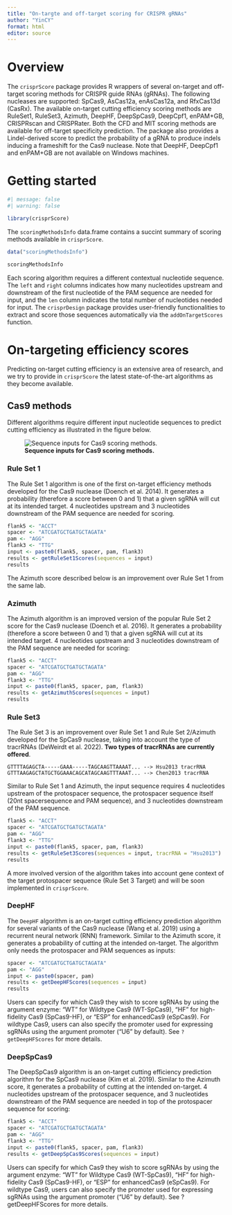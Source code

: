 ```yaml
---
title: "On-targte and off-target scoring for CRISPR gRNAs"
author: "YinCY"
format: html
editor: source
---
```


# Overview
The `crisprScore` package provides R wrappers of several on-target and off-target scoring methods for CRISPR guide RNAs (gRNAs). The following nucleases are supported: SpCas9, AsCas12a, enAsCas12a, and RfxCas13d (CasRx). The available on-target cutting efficiency scoring methods are RuleSet1, RuleSet3, Azimuth, DeepHF, DeepSpCas9, DeepCpf1, enPAM+GB, CRISPRscan and CRISPRater. Both the CFD and MIT scoring methods are available for off-target specificity prediction. The package also provides a Lindel-derived score to predict the probability of a gRNA to produce indels inducing a frameshift for the Cas9 nuclease. Note that DeepHF, DeepCpf1 and enPAM+GB are not available on Windows machines.

# Getting started
```r
#| message: false
#| warning: false

library(crisprScore)
```

The `scoringMethodsInfo` data.frame contains a succint summary of scoring methods available in `crisprScore`.

```r
data("scoringMethodsInfo")

scoringMethodsInfo
```

Each scoring algorithm requires a different contextual nucleotide sequence. The `left` and `right` columns indicates how many nucleotides upstream and downstream of the first nucleotide of the PAM sequence are needed for input, and the `len` column indicates the total number of nucleotides needed for input. The `crisprDesign` package provides user-friendly functionalities to extract and score those sequences automatically via the `addOnTargetScores` function.

# On-targeting efficiency scores
Predicting on-target cutting efficiency is an extensive area of research, and we try to provide in `crisprScore` the latest state-of-the-art algorithms as they become available.

## Cas9 methods
Different algorithms require different input nucleotide sequences to predict cutting efficiency as illustrated in the figure below.

![**Sequence inputs for Cas9 scoring methods.**](figures/Score_01png.png)

### Rule Set 1
The Rule Set 1 algorithm is one of the first on-target efficiency methods developed for the Cas9 nuclease (Doench et al. 2014). It generates a probability (therefore a score between 0 and 1) that a given sgRNA will cut at its intended target. 4 nucleotides upstream and 3 nucleotides downstream of the PAM sequence are needed for scoring.

```r
flank5 <- "ACCT"
spacer <- "ATCGATGCTGATGCTAGATA"
pam <- "AGG"
flank3 <- "TTG"
input <- paste0(flank5, spacer, pam, flank3)
results <- getRuleSet1Scores(sequences = input)
results
```

The Azimuth score described below is an improvement over Rule Set 1 from the same lab.

### Azimuth
The Azimuth algorithm is an improved version of the popular Rule Set 2 score for the Cas9 nuclease (Doench et al. 2016). It generates a probability (therefore a score between 0 and 1) that a given sgRNA will cut at its intended target. 4 nucleotides upstream and 3 nucleotides downstream of the PAM sequence are needed for scoring:

```r
flank5 <- "ACCT"
spacer <- "ATCGATGCTGATGCTAGATA"
pam <- "AGG"
flank3 <- "TTG"
input <- paste0(flank5, spacer, pam, flank3)
results <- getAzimuthScores(sequences = input)
results
```

### Rule Set3
The Rule Set 3 is an improvement over Rule Set 1 and Rule Set 2/Azimuth developed for the SpCas9 nuclease, taking into account the type of tracrRNAs (DeWeirdt et al. 2022). **Two types of tracrRNAs are currently offered**.

```
GTTTTAGAGCTA-----GAAA-----TAGCAAGTTAAAAT... --> Hsu2013 tracrRNA
GTTTAAGAGCTATGCTGGAAACAGCATAGCAAGTTTAAAT... --> Chen2013 tracrRNA
```

Similar to Rule Set 1 and Azimuth, the input sequence requires 4 nucleotides upstream of the protospacer sequence, the protospacer sequence itself (20nt spacersequence and PAM sequence), and 3 nucleotides downstream of the PAM sequence. 

```r
flank5 <- "ACCT"
spacer <- "ATCGATGCTGATGCTAGATA"
pam <- "AGG"
flank3 <- "TTG"
input <- paste0(flank5, spacer, pam, flank3)
results <- getRuleSet3Scores(sequences = input, tracrRNA = "Hsu2013")
results
```

A more involved version of the algorithm takes into account gene context of the target protospacer sequence (Rule Set 3 Target) and will be soon implemented in `crisprScore`.

### DeepHF
The `DeepHF` algorithm is an on-target cutting efficiency prediction algorithm for several variants of the Cas9 nuclease (Wang et al. 2019) using a recurrent neural network (RNN) framework. Similar to the Azimuth score, it generates a probability of cutting at the intended on-target. The algorithm only needs the protospacer and PAM sequences as inputs:

```r
spacer <- "ATCGATGCTGATGCTAGATA"
pam <- "AGG"
input <- paste0(spacer, pam)
results <- getDeepHFScores(sequences = input)
results
```

Users can specify for which Cas9 they wish to score sgRNAs by using the argument enzyme: “WT” for Wildtype Cas9 (WT-SpCas9), “HF” for high-fidelity Cas9 (SpCas9-HF), or “ESP” for enhancedCas9 (eSpCas9). For wildtype Cas9, users can also specify the promoter used for expressing sgRNAs using the argument promoter (“U6” by default). See `?getDeepHFScores` for more details.


### DeepSpCas9
The DeepSpCas9 algorithm is an on-target cutting efficiency prediction algorithm for the SpCas9 nuclease (Kim et al. 2019). Similar to the Azimuth score, it generates a probability of cutting at the intended on-target. 4 nucleotides upstream of the protospacer sequence, and 3 nucleotides downstream of the PAM sequence are needed in top of the protospacer sequence for scoring:

```r
flank5 <- "ACCT"
spacer <- "ATCGATGCTGATGCTAGATA"
pam <- "AGG"
flank3 <- "TTG"
input <- paste0(flank5, spacer, pam, flank3)
results <- getDeepSpCas9Scores(sequences = input)
```

Users can specify for which Cas9 they wish to score sgRNAs by using the argument enzyme: “WT” for Wildtype Cas9 (WT-SpCas9), “HF” for high-fidelity Cas9 (SpCas9-HF), or “ESP” for enhancedCas9 (eSpCas9). For wildtype Cas9, users can also specify the promoter used for expressing sgRNAs using the argument promoter (“U6” by default). See ?getDeepHFScores for more details.



